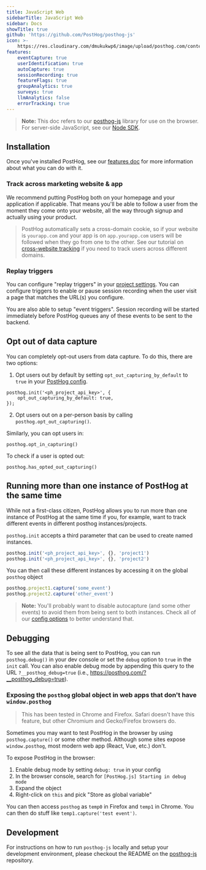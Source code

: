 ```yaml
---
title: JavaScript Web
sidebarTitle: JavaScript Web
sidebar: Docs
showTitle: true
github: 'https://github.com/PostHog/posthog-js'
icon: >-
    https://res.cloudinary.com/dmukukwp6/image/upload/posthog.com/contents/images/docs/integrate/js.svg
features:
    eventCapture: true
    userIdentification: true
    autoCapture: true
    sessionRecording: true
    featureFlags: true
    groupAnalytics: true
    surveys: true
    llmAnalytics: false
    errorTracking: true
---
```


> **Note:** This doc refers to our [posthog-js](https://github.com/PostHog/posthog-js) library for use on the browser. For server-side JavaScript, see our [Node SDK](/docs/libraries/node).

## Installation


<JSInstall />

Once you've installed PostHog, see our [features doc](/docs/libraries/js/features) for more information about what you can do with it.

### Track across marketing website &amp; app

We recommend putting PostHog both on your homepage and your application if applicable. That means you'll be able to follow a user from the moment they come onto your website, all the way through signup and actually using your product.

> PostHog automatically sets a cross-domain cookie, so if your website is `yourapp.com` and your app is on `app.yourapp.com` users will be followed when they go from one to the other. See our tutorial on [cross-website tracking](/tutorials/cross-domain-tracking) if you need to track users across different domains.

### Replay triggers

You can configure "replay triggers" in your [project settings](https://app.posthog.com/project/settings). You can configure triggers to enable or pause session recording when the user visit a page that matches the URL(s) you configure.

You are also able to setup "event triggers". Session recording will be started immediately before PostHog queues any of these events to be sent to the backend.

## Opt out of data capture

You can completely opt-out users from data capture. To do this, there are two options:

1. Opt users out by default by setting `opt_out_capturing_by_default` to `true` in your [PostHog config](/docs/libraries/js/config).

```js-web
posthog.init('<ph_project_api_key>', {
    opt_out_capturing_by_default: true,
});
```

2. Opt users out on a per-person basis by calling `posthog.opt_out_capturing()`.

Similarly, you can opt users in:

```js-web
posthog.opt_in_capturing()
```

To check if a user is opted out:

```js-web
posthog.has_opted_out_capturing()
```

## Running more than one instance of PostHog at the same time

While not a first-class citizen, PostHog allows you to run more than one instance of PostHog at the same time if you, for example, want to track different events in different posthog instances/projects.

`posthog.init` accepts a third parameter that can be used to create named instances.

```ts
posthog.init('<ph_project_api_key>', {}, 'project1')
posthog.init('<ph_project_api_key>', {}, 'project2')
```

You can then call these different instances by accessing it on the global `posthog` object

```ts
posthog.project1.capture('some_event')
posthog.project2.capture('other_event')
```

> **Note:** You'll probably want to disable autocapture (and some other events) to avoid them from being sent to both instances. Check all of our [config options](/docs/libraries/js/config) to better understand that.

## Debugging

To see all the data that is being sent to PostHog, you can run `posthog.debug()` in your dev console or set the `debug` option to `true` in the `init` call. You can also enable debug mode by appending this query to the URL `?__posthog_debug=true` (i.e., https://posthog.com/?__posthog_debug=true).

### Exposing the `posthog` global object in web apps that don't have `window.posthog`

> This has been tested in Chrome and Firefox. Safari doesn't have this feature, but other Chromium and Gecko/Firefox browsers do.

Sometimes you may want to test PostHog in the browser by using `posthog.capture()` or some other method. Although some sites expose `window.posthog`, most modern web app (React, Vue, etc.) don't.

To expose PostHog in the browser:

1. Enable debug mode by setting `debug: true` in your config
2. In the browser console, search for `[PostHog.js] Starting in debug mode`
3. Expand the object
4. Right-click on `this` and pick "Store as global variable"

You can then access `posthog` as `temp0` in Firefox and `temp1` in Chrome. You can then do stuff like `temp1.capture('test event')`.

## Development

For instructions on how to run `posthog-js` locally and setup your development environment, please checkout the README on the [posthog-js](https://github.com/PostHog/posthog-js#README) repository.

